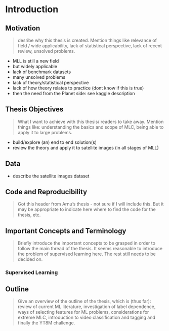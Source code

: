 # Introduction
\label{chp:intro}

## Motivation

> desribe why this thesis is created. Mention things like relevance of field / wide applicability, lack of statistical perspective, lack of recent review, unsolved problems.

+ MLL is still a new field
+ but widely applicable
+ lack of benchmark datasets
+ many unsolved problems
+ lack of theory/statistical perspective
+ lack of how theory relates to practice (dont know if this is true)
+ then the need from the Planet side: see kaggle description

## Thesis Objectives

> What I want to achieve with this thesis/ readers to take away. Mention things like: understanding the basics and scope of MLC, being able to apply it to large problems.

+ build/explore (an) end to end solution(s)
+ review the theory and apply it to satellite images (in all stages of MLL)

## Data

+ describe the satellite images dataset

## Code and Reproducibility

> Got this header from Arnu's thesis - not sure if I will include this. But it may be appropriate to indicate here where to find the code for the thesis, etc.

## Important Concepts and Terminology

> Briefly introduce the important concepts to be grasped in order to follow the main thread of the thesis. It seems reasonable to introduce the problem of supervised learning here. The rest still needs to be decided on.

### Supervised Learning

## Outline

> Give an overview of the outline of the thesis, which is (thus far): review of current ML literature, investigation of label dependence, ways of selecting features for ML problems, considerations for extreme MLC, introduction to video classification and tagging and finally the YT8M challenge.